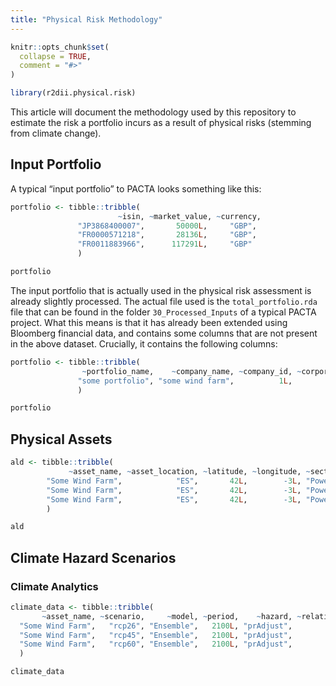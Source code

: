 ```yaml
---
title: "Physical Risk Methodology"
---
```


```r
knitr::opts_chunk$set(
  collapse = TRUE,
  comment = "#>"
)
```

```r
library(r2dii.physical.risk)
```

This article will document the methodology used by this repository to estimate
the risk a portfolio incurs as a result of physical risks (stemming from climate
change). 

## Input Portfolio
A typical "input portfolio" to PACTA looks something like this: 
``` r
portfolio <- tibble::tribble(
                        ~isin, ~market_value, ~currency,
               "JP3868400007",       50000L,     "GBP",
               "FR0000571218",       28136L,     "GBP",
               "FR0011883966",      117291L,     "GBP"
               )

portfolio

```

The input portfolio that is actually used in the physical risk assessment is
already slightly processed. The actual file used is the `total_portfolio.rda`
file that can be found in the folder `30_Processed_Inputs` of a typical PACTA
project. What this means is that it has already been extended using Bloomberg
financial data, and contains some columns that are not present in the above
dataset. Crucially, it contains the following columns:

``` r
portfolio <- tibble::tribble(
                ~portfolio_name,    ~company_name, ~company_id, ~corporate_bond_ticker,          ~isin, ~holding_id, ~asset_type, ~security_mapped_sector, ~value_usd,
               "some portfolio", "some wind farm",          1L,                  "ABC", "AB1234567890",        123L,    "Equity",                 "Power",     45000L
               )

portfolio
```

## Physical Assets

```r
ald <- tibble::tribble(
             ~asset_name, ~asset_location, ~latitude, ~longitude, ~sector,     ~technology, ~year, ~economic_unit, ~economic_output,
        "Some Wind Farm",            "ES",       42L,        -3L, "Power", "RenewablesCap", 2020L,           "MW",             400L,
        "Some Wind Farm",            "ES",       42L,        -3L, "Power", "RenewablesCap", 2021L,           "MW",             420L,
        "Some Wind Farm",            "ES",       42L,        -3L, "Power", "RenewablesCap", 2022L,           "MW",             440L
        )

ald
```

## Climate Hazard Scenarios 
### Climate Analytics

```r
climate_data <- tibble::tribble(
       ~asset_name, ~scenario,     ~model, ~period,    ~hazard, ~relative_change,
  "Some Wind Farm",   "rcp26", "Ensemble",   2100L, "prAdjust",            0.004,
  "Some Wind Farm",   "rcp45", "Ensemble",   2100L, "prAdjust",             0.03,
  "Some Wind Farm",   "rcp60", "Ensemble",   2100L, "prAdjust",             0.04
  )

climate_data
```
